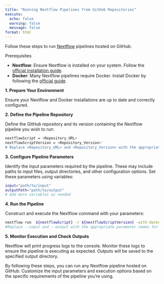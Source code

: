 ---
title: "Running Nextflow Pipelines from GitHub Repositories"
execute:
  echo: false
  warning: false
  message: false
format: html
---


Follow these steps to run [Nextflow](https://www.nextflow.io/) pipelines hosted on GitHub:

Prerequisites

- **Nextflow**: Ensure Nextflow is installed on your system. Follow the [official installation guide](https://www.nextflow.io/docs/latest/getstarted.html#installation).
- **Docker**: Many Nextflow pipelines require Docker. Install Docker by following the [official guide](https://docs.docker.com/get-docker/).

**1. Prepare Your Environment**

Ensure your Nextflow and Docker installations are up to date and correctly configured.

**2. Define the Pipeline Repository**

Define the GitHub repository and its version containing the Nextflow pipeline you wish to run:

```bash
nextflowScript = <Repository_URL>
nextflowScriptVersion = <Repository_Version>'
# Replace <Repository_URL> and <Repository_Version> with the appropriate values for the pipeline you're using.
```

**3. Configure Pipeline Parameters**

Identify the input parameters required by the pipeline. These may include paths to input files, output directories, and other configuration options. Set these parameters using variables:

```bash
input="path/to/input"
outputPath="path/to/output"
# Add more variables as needed
```

**4. Run the Pipeline**

Construct and execute the Nextflow command with your parameters:

```bash
nextflow run  ${nextflowScript} -r ${nextflowScriptVersion} -with-docker --input '${input}' --output '${outputPath}' # Add other parameters as needed
#Replace --input and --output with the appropriate parameter names for your pipeline.
```


**5. Monitor Execution and Check Outputs**

Nextflow will print progress logs to the console. Monitor these logs to ensure the pipeline is executing as expected. Outputs will be saved to the specified output directory.


By following these steps, you can run any Nextflow pipeline hosted on GitHub. Customize the input parameters and execution options based on the specific requirements of the pipeline you're using.

